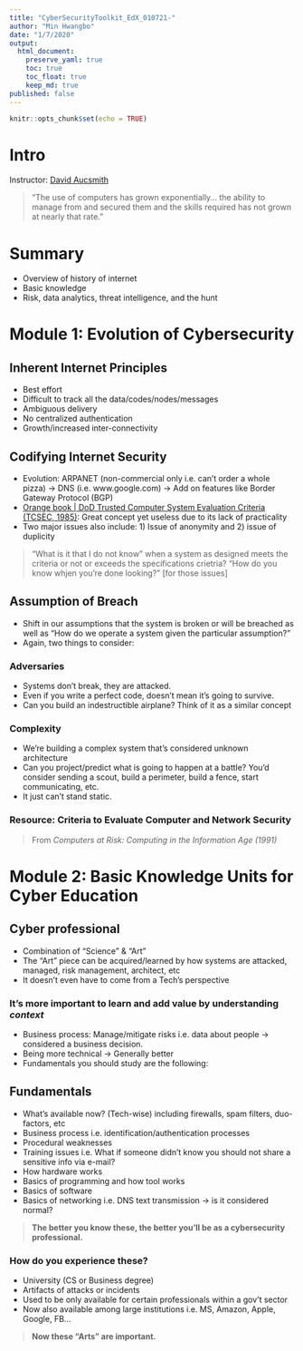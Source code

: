 ```yaml
---
title: "CyberSecurityToolkit_EdX_010721-"
author: "Min Hwangbo"
date: "1/7/2020"
output:
  html_document:
    preserve_yaml: true
    toc: true
    toc_float: true
    keep_md: true
published: false
---
```


```r
knitr::opts_chunk$set(echo = TRUE)
```

# Intro

Instructor: [David Aucsmith](https://www.linkedin.com/in/aucsmith/)

> "The use of computers has grown exponentially... the ability to manage from and secured them and the skills required has not grown at nearly that rate."

# Summary

* Overview of history of internet
* Basic knowledge
* Risk, data analytics, threat intelligence, and the hunt

# Module 1: Evolution of Cybersecurity

## Inherent Internet Principles

* Best effort
* Difficult to track all the data/codes/nodes/messages
* Ambiguous delivery
* No centralized authentication
* Growth/increased inter-connectivity

## Codifying Internet Security

* Evolution: ARPANET (non-commercial only i.e. can't order a whole pizza) -> DNS (i.e. www.google.com) -> Add on features like Border Gateway Protocol (BGP)
* [Orange book | DoD Trusted Computer System Evaluation Criteria (TCSEC, 1985)](https://www.cs.clemson.edu/course/cpsc420/material/Evaluation/TCSEC.pdf): Great concept yet useless due to its lack of practicality
* Two major issues also include: 1) Issue of anonymity and 2) issue of duplicity

> "What is it that I do not know" when a system as designed meets the criteria or not or exceeds the specifications crietria? "How do you know whjen you're done looking?" [for those issues]

## Assumption of Breach

* Shift in our assumptions that the system is broken or will be breached as well as "How do we operate a system given the particular assumption?"
* Again, two things to consider:

### Adversaries

* Systems don't break, they are attacked.
* Even if you write a perfect code, doesn't mean it's going to survive.
* Can you build an indestructible airplane? Think of it as a similar concept

### Complexity

* We're building a complex system that's considered unknown architecture
* Can you project/predict what is going to happen at a battle? You'd consider sending a scout, build a perimeter, build a fence, start communicating, etc. 
* It just can't stand static. 

### Resource: Criteria to Evaluate Computer and Network Security

> From *Computers at Risk: Computing in the Information Age (1991)*

# Module 2: Basic Knowledge Units for Cyber Education

## Cyber professional

* Combination of "Science" & "Art"
* The "Art" piece can be acquired/learned by how systems are attacked, managed, risk management, architect, etc
* It doesn't even have to come from a Tech's perspective

### It's more important to learn and add value by understanding *context*

* Business process: Manage/mitigate risks i.e. data about people -> considered a business decision.
* Being more technical -> Generally better
* Fundamentals you should study are the following:

## Fundamentals

* What's available now? (Tech-wise) including firewalls, spam filters, duo-factors, etc
* Business process i.e. identification/authentication processes
* Procedural weaknesses
* Training issues i.e. What if someone didn't know you should not share a sensitive info via e-mail?
* How hardware works 
* Basics of programming and how tool works
* Basics of software
* Basics of networking i.e. DNS text transmission ->  is it considered normal?

> **The better you know these, the better you'll be as a cybersecurity professional.** 

### How do you experience these? 

* University (CS or Business degree)
* Artifacts of attacks or incidents 
* Used to be only available for certain professionals within a gov't sector
* Now also available among large institutions i.e. MS, Amazon, Apple, Google, FB...

> **Now these "Arts" are important.**

